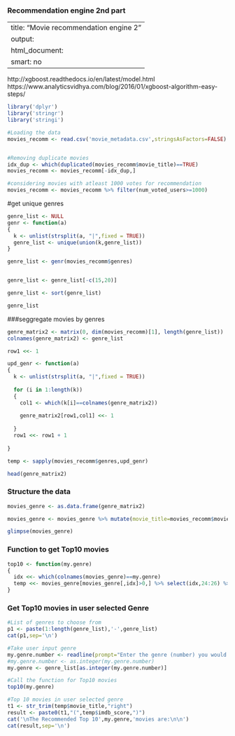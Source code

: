 ### Recommendation engine 2nd part

---
title: "Movie recommendation engine 2"
output: 
  html_document: 
    smart: no
---

http://xgboost.readthedocs.io/en/latest/model.html
https://www.analyticsvidhya.com/blog/2016/01/xgboost-algorithm-easy-steps/


```{r}
library('dplyr')
library('stringr')
library('stringi')
```


```{r}

#Loading the data
movies_recomm <- read.csv('movie_metadata.csv',stringsAsFactors=FALSE)


#Removing duplicate movies
idx_dup <- which(duplicated(movies_recomm$movie_title)==TRUE)
movies_recomm <- movies_recomm[-idx_dup,]

#considering movies with atleast 1000 votes for recommendation
movies_recomm <- movies_recomm %>% filter(num_voted_users>=1000)

```

#get unique genres

```{r}
genre_list <- NULL
genr <- function(a) 
{
  k <- unlist(strsplit(a, "|",fixed = TRUE))
  genre_list <- unique(union(k,genre_list))
}

genre_list <- genr(movies_recomm$genres)


genre_list <- genre_list[-c(15,20)]

genre_list <- sort(genre_list)

genre_list
```


###seggregate movies by genres


```{r}
genre_matrix2 <- matrix(0, dim(movies_recomm)[1], length(genre_list))
colnames(genre_matrix2) <- genre_list

row1 <<- 1

upd_genr <- function(a) 
{
  k <- unlist(strsplit(a, "|",fixed = TRUE))
  
  for (i in 1:length(k)) 
  {
    col1 <- which(k[i]==colnames(genre_matrix2))
    
    genre_matrix2[row1,col1] <<- 1
    
  }
  row1 <<- row1 + 1
  
}

temp <- sapply(movies_recomm$genres,upd_genr)

head(genre_matrix2)

```

### Structure the data


```{r}

movies_genre <- as.data.frame(genre_matrix2)

movies_genre <- movies_genre %>% mutate(movie_title=movies_recomm$movie_title,language=movies_recomm$language,imdb_score=movies_recomm$imdb_score)

glimpse(movies_genre)
```


### Function to get Top10 movies

```{r}

top10 <- function(my.genre)
{
  idx <<- which(colnames(movies_genre)==my.genre)
  temp <<- movies_genre[movies_genre[,idx]>0,] %>% select(idx,24:26) %>%  arrange(desc(imdb_score)) %>% top_n(10)
}

```


### Get Top10 movies in user selected Genre


```{r}
#List of genres to choose from
p1 <- paste(1:length(genre_list),'-',genre_list)
cat(p1,sep='\n')

#Take user input genre
my.genre.number <- readline(prompt="Enter the genre (number) you would like to choose:")
#my.genre.number <- as.integer(my.genre.number)
my.genre <- genre_list[as.integer(my.genre.number)]

#Call the function for Top10 movies
top10(my.genre)

#Top 10 movies in user selected genre
t1 <- str_trim(temp$movie_title,"right")
result <- paste0(t1,"(",temp$imdb_score,")")
cat('\nThe Recommended Top 10',my.genre,'movies are:\n\n')
cat(result,sep='\n')

```





